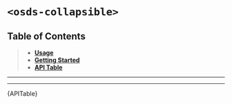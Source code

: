 
<Meta title="UI Components/️Collapsible [meta]/Web Component" />

# `<osds-collapsible>`

## Table of Contents
> - **[Usage](#usage)**
> - **[Getting Started](#getting-started)**
> - **[API Table](#api-table)**

<hr/>
<Usage />
<hr/>
<div id="api-table"><Description>{APITable}</Description></div>

